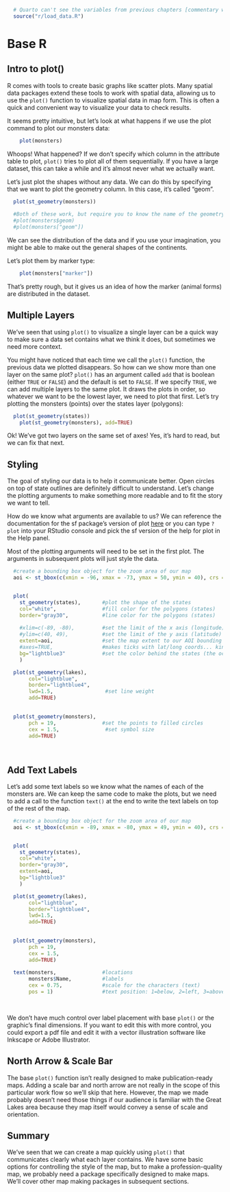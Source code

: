 
```r
  # Quarto can't see the variables from previous chapters [commentary withheld] so we need to run a script that will load the data invisibly	
  source("r/load_data.R")
```

# Base R

## Intro to plot()

R comes with tools to create basic graphs like scatter plots. Many spatial data packages extend these tools to work with spatial data, allowing us to use the `plot()` function to visualize spatial data in map form.  This is often a quick and convenient way to visualize your data to check results.

It seems pretty intuitive, but let's look at what happens if we use the plot command to plot our monsters data:

```r
	plot(monsters)
```

Whoops! What happened? If we don't specify which column in the attribute table to plot, `plot()` tries to plot all of them sequentially. If you have a large dataset, this can take a while and it's almost never what we actually want.

Let's just plot the shapes without any data. We can do this by specifying that we want to plot the geometry column. In this case, it's called "geom".

```r
	
  plot(st_geometry(monsters))
  
  #Both of these work, but require you to know the name of the geometry column:
  #plot(monsters$geom)  
  #plot(monsters["geom"])
```

We can see the distribution of the data and if you use your imagination, you might be able to make out the general shapes of the continents.

Let's plot them by marker type: 

```r
	plot(monsters["marker"])
```

That's pretty rough, but it gives us an idea of how the marker (animal forms) are distributed in the dataset.

## Multiple Layers

We've seen that using `plot()` to visualize a single layer can be a quick way to make sure a data set contains what we think it does, but sometimes we need more context.

You might have noticed that each time we call the `plot()` function, the previous data we plotted disappears. So how can we show more than one layer on the same plot? `plot()` has an argument called `add` that is boolean (either `TRUE` or `FALSE`) and the default is set to `FALSE`. If we specify `TRUE`, we can add multiple layers to the same plot. It draws the plots in order, so whatever we want to be the lowest layer, we need to plot that first. Let's try plotting the monsters (points) over the states layer (polygons):

```r
  plot(st_geometry(states))	
	plot(st_geometry(monsters), add=TRUE)

```
Ok! We've got two layers on the same set of axes! Yes, it's hard to read, but we can fix that next.

## Styling

The goal of styling our data is to help it communicate better. Open circles on top of state outlines are definitely difficult to understand. Let's change the plotting arguments to make something more readable and to fit the story we want to tell.

How do we know what arguments are available to us?  We can reference the documentation for the sf package's version of plot [here](https://r-spatial.github.io/sf/reference/plot.html) or you can type `?plot` into your RStudio console and pick the sf version of the help for plot in the Help panel.

Most of the plotting arguments will need to be set in the first plot. The arguments in subsequent plots will just style the data.

```r

  #create a bounding box object for the zoom area of our map
  aoi <- st_bbox(c(xmin = -96, xmax = -73, ymax = 50, ymin = 40), crs = st_crs(4326))


  plot(
    st_geometry(states),       #plot the shape of the states
    col="white",               #fill color for the polygons (states)
    border="gray30",           #line color for the polygons (states)
    
    #xlim=c(-89, -80),         #set the limit of the x axis (longitude)
    #ylim=c(40, 49),           #set the limit of the y axis (latitude)
    extent=aoi,                #set the map extent to our AOI bounding box
    #axes=TRUE,                #makes ticks with lat/long coords... kinda messy
    bg="lightblue3"            #set the color behind the states (the ocean)
    )	

  plot(st_geometry(lakes), 
       col="lightblue",
       border="lightblue4",
       lwd=1.5,                 #set line weight
       add=TRUE)
	

  plot(st_geometry(monsters), 
       pch = 19,               #set the points to filled circles
       cex = 1.5,               #set symbol size
       add=TRUE)
  
  
```




## Add Text Labels

Let's add some text labels so we know what the names of each of the monsters are. We can keep the same code to make the plots, but we need to add a call to the function `text()` at the end to write the text labels on top of the rest of the map.

```r

  #create a bounding box object for the zoom area of our map
  aoi <- st_bbox(c(xmin = -89, xmax = -80, ymax = 49, ymin = 40), crs = st_crs(4326))


  plot(
    st_geometry(states),       
    col="white",               
    border="gray30",           
    extent=aoi,                
    bg="lightblue3"            
    )	

  plot(st_geometry(lakes), 
       col="lightblue",
       border="lightblue4",
       lwd=1.5,                 
       add=TRUE)
	

  plot(st_geometry(monsters), 
       pch = 19,               
       cex = 1.5,              
       add=TRUE)
  
  text(monsters,               #locations
       monsters$Name,          #labels
       cex = 0.75,             #scale for the characters (text)
       pos = 1)                #text position: 1=below, 2=left, 3=above, 4=right
  
  

```
We don't have much control over label placement with base `plot()` or the graphic's final dimensions. If you want to edit this with more control, you could export a pdf file and edit it with a vector illustration software like Inkscape or Adobe Illustrator.

## North Arrow & Scale Bar

The base `plot()` function isn't really designed to make publication-ready maps. Adding a scale bar and north arrow are not really in the scope of this particular work flow so we'll skip that here. However, the map we made probably doesn't need those things if our audience is familiar with the Great Lakes area because they map itself would convey a sense of scale and orientation.

## Summary
We've seen that we can create a map quickly using `plot()` that communicates clearly what each layer contains. We have some basic options for controlling the style of the map, but to make a profession-quality map, we probably need a package specifically designed to make maps. We'll cover other map making packages in subsequent sections.